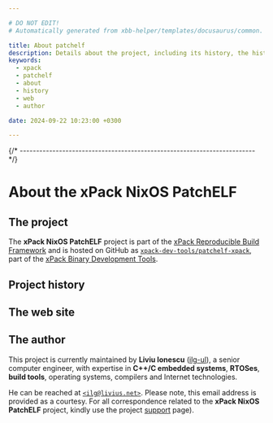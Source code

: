 ```yaml
---

# DO NOT EDIT!
# Automatically generated from xbb-helper/templates/docusaurus/common.

title: About patchelf
description: Details about the project, including its history, the history of the website, and details about the author.
keywords:
  - xpack
  - patchelf
  - about
  - history
  - web
  - author

date: 2024-09-22 10:23:00 +0300

---
```



{/* ------------------------------------------------------------------------ */}

# About the xPack NixOS PatchELF

## The project

The **xPack NixOS PatchELF** project is part of the
[xPack Reproducible Build Framework](https://xpack.github.io)
and is hosted on GitHub as
[`xpack-dev-tools/patchelf-xpack`](https://github.com/xpack-dev-tools/patchelf-xpack/),
part of the [xPack Binary Development Tools](https://github.com/xpack-dev-tools/).

<MoreIntro/>

## Project history

<History/>

## The web site

<Website/>

## The author

This project is currently maintained by **Liviu Ionescu**
([ilg-ul](https://github.com/ilg-ul)),
a senior computer engineer, with expertise in **C++/C embedded systems**,
**RTOSes**, **build tools**, operating systems, compilers
and Internet technologies.

He can be reached at [`<ilg@livius.net>`](mailto:ilg@livius.net).
Please note, this email address is provided as a courtesy.
For all correspondence related to the **xPack NixOS PatchELF**
project, kindly use the project [support](/docs/support/) page).
